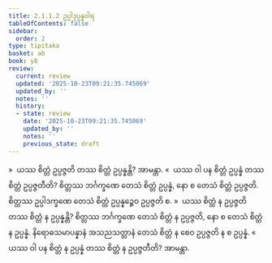 ```yaml
---
title: 2.1.1.2 ဥပ္ပါဒုပ္ပန္နဝါရ
tableOfContents: false
sidebar:
  order: 2
type: tipitaka
basket: ab
book: y8
review:
  current: review
  updated: '2025-10-23T09:21:35.745069'
  updated_by: ''
  notes: ''
  history:
  - state: review
    date: '2025-10-23T09:21:35.745069'
    updated_by: ''
    notes: ''
    previous_state: draft
---
```



<ReviewStatus review={frontmatter.review} showDetails={true} />

<HypothesisAnnotation frontmatter={frontmatter} />

<DynamicBreadcrumb />

<Division number="64" book="y8" e="ch" v="34" p="301">

<Paragraph number="265" book="y8">
»  ယဿ စိတ္တံ ဥပ္ပဇ္ဇတိ တဿ စိတ္တံ ဥပ္ပန္နန္တိ? အာမန္တာ.
</Paragraph>

<Paragraph number="266" book="y8">
«  ယဿ ဝါ ပန စိတ္တံ ဥပ္ပန္နံ တဿ စိတ္တံ ဥပ္ပဇ္ဇတီတိ?
</Paragraph>

<Paragraph number="267" book="y8">
စိတ္တဿ ဘင်္ဂက္ခဏေ တေသံ စိတ္တံ ဥပ္ပန္နံ, နော စ တေသံ စိတ္တံ ဥပ္ပဇ္ဇတိ. စိတ္တဿ ဥပ္ပါဒက္ခဏေ တေသံ စိတ္တံ ဥပ္ပန္နဉ္စေဝ ဥပ္ပဇ္ဇတိ စ.
</Paragraph>

<Paragraph number="268" book="y8">
»  ယဿ စိတ္တံ န ဥပ္ပဇ္ဇတိ တဿ စိတ္တံ န ဥပ္ပန္နန္တိ?
</Paragraph>

<Paragraph number="269" book="y8">
စိတ္တဿ ဘင်္ဂက္ခဏေ တေသံ စိတ္တံ န ဥပ္ပဇ္ဇတိ, နော စ တေသံ စိတ္တံ န ဥပ္ပန္နံ. နိရောဓသမာပန္နာနံ အသညသတ္တာနံ တေသံ စိတ္တံ န စေဝ ဥပ္ပဇ္ဇတိ န စ ဥပ္ပန္နံ.
</Paragraph>

<Paragraph number="270" book="y8">
«  ယဿ ဝါ ပန စိတ္တံ န ဥပ္ပန္နံ တဿ စိတ္တံ န ဥပ္ပဇ္ဇတီတိ? အာမန္တာ.
</Paragraph>
</Division>